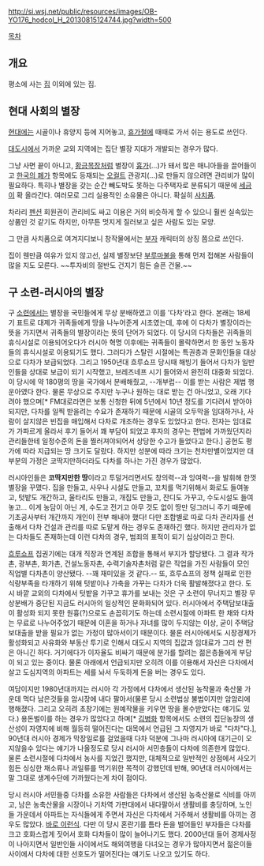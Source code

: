 http://si.wsj.net/public/resources/images/OB-YO176_hodcol_H_20130815124744.jpg?width=500

[[목차]]
== 개요 ==
평소에 사는 [[집]] 이외에 있는 집.

== 현대 사회의 별장 ==
[[현대]]에는 시골이나 휴양지 등에 지어놓고, [[휴가]]철에 때때로 가서 쉬는 용도로 쓰인다.

[[대도시]]에서 가까운 교외 지역에는 집단 별장 지대가 개발되는 경우가 많다. 

그냥 사면 끝이 아니고, [[황금목장]]처럼 별장이 [[흉가]](…)가 돼서 많은 매니아들을 끌어들이고 [[한국의 폐가]] 항목에도 등재되는 [[오컬트]] 관광지(…)로 만들지 않으려면 관리비가 많이 필요하다. 특히나 별장을 갖는 순간 빼도박도 못하는 다주택자로 분류되기 때문에 [[세금]]이 확 올라간다. 여러모로 그리 실용적인 소유물은 아니다. 확실히 [[사치]]품.

차라리 [[펜션]] 회원권이 관리비도 싸고 이용은 거의 비슷하게 할 수 있으니 훨씬 실속있는 상품인 것 같기도 하지만, 아무튼 멋지게 질러보고 싶은 사람도 있는 모양.

그 만큼 사치품으로 여겨지디보니 창작물에서는 [[부자]] 캐릭터의 상징 쯤으로 쓰인다.

집이 웬만큼 여유가 있지 않고선, 실제 별장보단 [[부루마불]]을 통해 먼저 접해본 사람들이 많을 지도 모른다. ~~투자비의 절반도 건지기 힘든 슬픈 건물.~~

== 구 소련-러시아의 별장 ==
구 [[소련]]에서는 별장을 국민들에게 무상 분배하였고 이를 '다차'라고 한다. 본래는 18세기 표트로 대제가 귀족들에게 땅을 나누어준게 시초였는데, 후에 이 다차가 별장이라는 뜻을 가지면서 귀족들의 별장이라는 뜻의 단어가 되었다. 이 당시의 다차들은 귀족들의 휴식시설로 이용되어오다가 러시아 혁명 이후에는 귀족들이 몰락하면서 한 동안 노동자들의 휴식시설로 이용되기도 했다. 그러다가 스탈린 시절에는 특권층과 문화인들을 대상으로 다차가 보급되었다. 그리고 1950년대 흐루쇼프 당시때 해빙기 들어서 다차가 일반인들을 상대로 보급이 되기 시작했고, 브레즈네프 시기 들어와서 완전히 대중화 되었다. 이 당시에 약 180평의 땅을 국가에서 분배해줬고, --개부럽-- 이를 받는 사람은 제법 행운아였다 한다. 물론 무상으로 주지만 누구나 원하는 대로 받는 건 아니었고, 오래 기다려야 했으며[* FM대로라면은 보통 신청한 뒤에 5년에서 10년 정도를 기다려서 받아야 되지만, 다차를 일찍 받을려는 수요가 존재하기 때문에 시골의 오두막을 임대하거나, 사람이 살지않은 빈집을 매입해서 다차로 개조하는 경우도 있었다고 한다. 전자는 임대료가 가파르게 올라서 후기 들어서 꽤 부담이 되었고 후자의 경우는 편법에 가까웠던지라 관리들한테 일정수준의 돈을 찔러져야되어서 상당한 수고가 들었다고 한다.] 공헌도 평가에 따라 지급되는 땅 크기도 달랐다. 하지만 성분에 따라 크기는 천차만별이었지만 대부분의 가정은 코딱지만하더라도 다차를 하나는 가진 경우가 많았다. 

러시아인들은 '''코딱지만한 땅'''이라고 투덜거리면서도 창의력--과 잉여력--을 발휘해 한껏 별장을 꾸몄다. 집을 만들고, 사우나 시설도 만들고, 꼬치를 먹기위해서 화로도 들여놓고, 텃밭도 개간하고, 울타리도 만들고, 개집도 만들고, 잔디도 가꾸고, 수도시설도 들여놓고... 이게 농담이 아닌 게, 수도고 전기고 아무 것도 없이 땅만 덩그러니 주기 때문에 기초공사부터 개간까지 개인이 전부 해내야 했다! 다만 조합별로 따로 다차 관리자를 선출해서 다차 건설과 관리를 따로 도맡게 하는 경우도 존재하긴 했다. 하지만 관리자가 없는 다차들도 존재하는데 이런 다차의 경우, 범죄의 표적이 되기 십상이라고 한다.

[[흐루쇼프]] 집권기에는 대개 직장과 연계된 조합을 통해서 부지가 할당됐다. 그 결과 작가촌, 광부촌, 화가촌, 건설노동자촌, 수력기술자촌처럼 같은 직업을 가진 사람들이 모인 직업별 다차촌이 양산됐다. --꽤 재미있을 것 같다.-- 또, 흐루쇼프의 정책 실패로 인한 식량부족을 타개하기 위해 텃밭이나 가축을 가꾸는 다차가 더욱 활발해졌다고 한다. 도시 바깥 교외의 다차에서 텃밭을 가꾸고 휴가를 보내는 것은 구 소련이 무너지고 별장 무상분배가 중단된 지금도 러시아의 일상적인 문화화되어 있다. 러시아에서 주택담보대출이 활성화 되지 못한 원흉(?)으로도 손꼽히기도 하는데 소련시절에 아파트 한 채와 다차는 무료로 나누어주었기 때문에 이혼을 하거나 자녀를 많이 두지않는 이상, 굳이 주택담보대출을 받을 필요가 없는 가정이 많아서이기 때문이다. 물론 러시아에서도 시장경제가 활성화되고 사유화와 부동산 투기로 인해서 대도시 지역의 집값과 임대료가 그리 싼 편은 아니긴 하다. 거기에다가 이자율도 비싸기 때문에 분가를 할려는 젊은층들에게 부담이 되고 있는 중이다. 물론 아래에서 언급되지만 오히려 이를 이용해서 자신은 다차에서 살고 도심지역의 아파트는 세를 놔서 두둑하게 돈을 버는 경우도 있다.

여담이지만 1980년대까지는 러시아 각 가정에서 다차에서 생산된 농작물과 축산물 가운데 먹다 남은것들을 암시장에 내다 팔아서(물론 당시 소련법상 불법이지만 암암리에 행해졌다. 그리고 오히려 초창기에는 원예작물을 키우면 땅을 몰수받았다는 얘기도 있다.) 용돈벌이를 하는 경우가 많았다고 하며[* [[김병화]] 항목에서도 소련의 집단농장의 생산성이 자영지에 비해 월등히 떨어진다는 대목에서 언급된 그 자영지가 바로 "다차"다.], 90년대 러시아 경제가 막장일로를 걸었을때 다차 덕분에 그나마 러시아에 대기근이 오지않을수 있다는 얘기가 나올정도로 당시 러시아 서민층들이 다차에 의존한게 많았다. 물론 소련시절에 다차에서 농사를 지었긴 했지만, 대체적으로 일반적인 상점에서 사오기 힘든 싱싱한 채소류나 과일류를 먹기위한 목적이 강했던데 반해, 90년대 러시아에서는 말 그대로 생계수단에 가까웠다는게 차이 점이다.

당시 러시아 서민들중 다차를 소유한 사람들은 다차에서 생산된 농축산물로 식비를 아끼고, 남은 농축산물을 시장이나 기차역 가판대에서 내다팔아서 생활비를 충당하며, 노인들 가운데서 아파트는 자식들에게 주면서 자신은 다차에서 거주해서 생활비를 아끼는 경우도 많았다. [http://imnews.imbc.com//20dbnews/history/1998/1775385_13450.html 바로 이런식]. 다만 이 당시 혼란기를 틈타 돈을 벌어들인 부자들은 다차를 크고 호화스럽게 짓어서 호화 다차들이 많이 늘어나기도 했다. 2000년대 들어 경제사정이 나아지면서 일반인들 사이에서도 해외여행을 다녀오는 경우가 많아지면서 젊은이들 사이에서 다차에 대한 선호도가 떨어진다는 얘기도 나오고 있기도 하다. 
